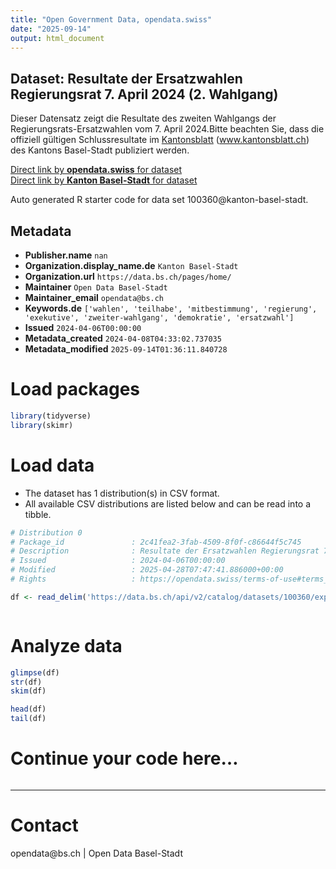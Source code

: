 ```yaml
---
title: "Open Government Data, opendata.swiss"
date: "2025-09-14"
output: html_document
---
```


## Dataset: Resultate der Ersatzwahlen Regierungsrat 7. April 2024 (2. Wahlgang)

Dieser Datensatz zeigt die Resultate des zweiten Wahlgangs der Regierungsrats-Ersatzwahlen vom 7. April 2024.Bitte beachten Sie, dass die offiziell gültigen Schlussresultate im [Kantonsblatt](https://www.kantonsblatt.ch/#!/search/publications) ([www.kantonsblatt.ch](https://www.kantonsblatt.ch/#!/search/publications)) des Kantons Basel-Stadt publiziert werden.

[Direct link by **opendata.swiss** for dataset](https://opendata.swiss/de/dataset/resultate-der-ersatzwahl-regierungsrat-7-april-2024-2-wahlgang)<br>
[Direct link by **Kanton Basel-Stadt** for dataset](https://data.bs.ch/explore/dataset/100360/)

Auto generated R starter code for data set 100360@kanton-basel-stadt.

## Metadata

- **Publisher.name** `nan`
- **Organization.display_name.de** `Kanton Basel-Stadt`
- **Organization.url** `https://data.bs.ch/pages/home/`
- **Maintainer** `Open Data Basel-Stadt`
- **Maintainer_email** `opendata@bs.ch`
- **Keywords.de** `['wahlen', 'teilhabe', 'mitbestimmung', 'regierung', 'exekutive', 'zweiter-wahlgang', 'demokratie', 'ersatzwahl']`
- **Issued** `2024-04-06T00:00:00`
- **Metadata_created** `2024-04-08T04:33:02.737035`
- **Metadata_modified** `2025-09-14T01:36:11.840728`


# Load packages

```r

library(tidyverse)
library(skimr)

```

# Load data

-   The dataset has 1 distribution(s) in CSV format.
-   All available CSV distributions are listed below and can be read into a tibble.

```r

# Distribution 0
# Package_id               : 2c41fea2-3fab-4509-8f0f-c86644f5c745
# Description              : Resultate der Ersatzwahlen Regierungsrat 7. April 2024 (2. Wahlgang) (csv)
# Issued                   : 2024-04-06T00:00:00
# Modified                 : 2025-04-28T07:47:41.886000+00:00
# Rights                   : https://opendata.swiss/terms-of-use#terms_by

df <- read_delim('https://data.bs.ch/api/v2/catalog/datasets/100360/exports/csv?use_labels=true')



```

# Analyze data

```r

glimpse(df)
str(df)
skim(df)

head(df)
tail(df)

```

# Continue your code here...

```r

```

------------------------------------------------------------------------

# Contact

opendata@bs.ch | Open Data Basel-Stadt
